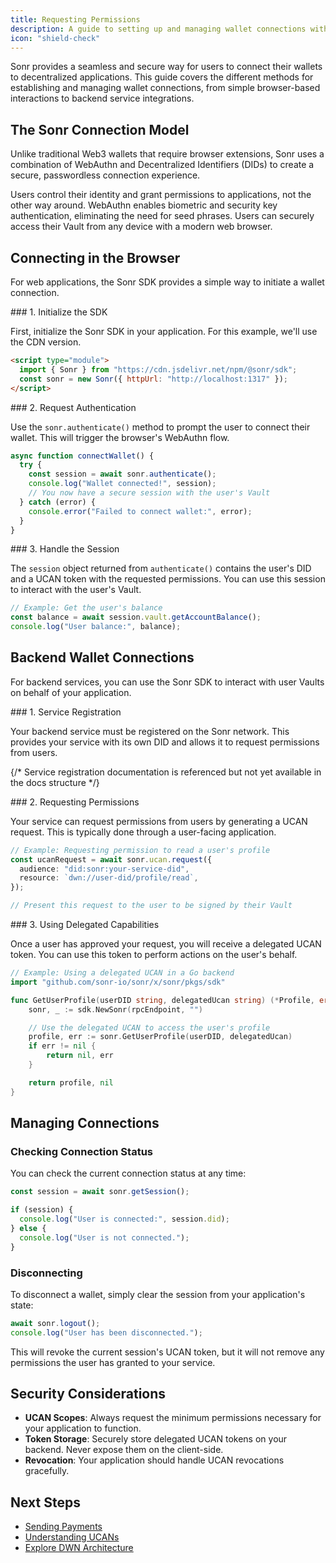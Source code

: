 ```yaml
---
title: Requesting Permissions
description: A guide to setting up and managing wallet connections with the Sonr decentralized identity system
icon: "shield-check"
---
```


Sonr provides a seamless and secure way for users to connect their wallets to decentralized applications. This guide covers the different methods for establishing and managing wallet connections, from simple browser-based interactions to backend service integrations.

## The Sonr Connection Model

Unlike traditional Web3 wallets that require browser extensions, Sonr uses a combination of WebAuthn and Decentralized Identifiers (DIDs) to create a secure, passwordless connection experience.

<CardGroup>
  <Card title="User-Centric" href="/blockchain/modules/did/">
    Users control their identity and grant permissions to applications, not the
    other way around.
  </Card>
  <Card title="Passwordless" href="/blockchain/modules/did/">
    WebAuthn enables biometric and security key authentication, eliminating the
    need for seed phrases.
  </Card>
  <Card title="Multi-Device" href="/blockchain/modules/dwn/">
    Users can securely access their Vault from any device with a modern web
    browser.
  </Card>
</CardGroup>

## Connecting in the Browser

For web applications, the Sonr SDK provides a simple way to initiate a wallet connection.

<Steps>
<Step>
### 1. Initialize the SDK

First, initialize the Sonr SDK in your application. For this example, we'll use the CDN version.

```html
<script type="module">
  import { Sonr } from "https://cdn.jsdelivr.net/npm/@sonr/sdk";
  const sonr = new Sonr({ httpUrl: "http://localhost:1317" });
</script>
```

</Step>

<Step>
### 2. Request Authentication

Use the `sonr.authenticate()` method to prompt the user to connect their wallet. This will trigger the browser's WebAuthn flow.

```javascript
async function connectWallet() {
  try {
    const session = await sonr.authenticate();
    console.log("Wallet connected!", session);
    // You now have a secure session with the user's Vault
  } catch (error) {
    console.error("Failed to connect wallet:", error);
  }
}
```

</Step>

<Step>
### 3. Handle the Session

The `session` object returned from `authenticate()` contains the user's DID and a UCAN token with the requested permissions. You can use this session to interact with the user's Vault.

```javascript
// Example: Get the user's balance
const balance = await session.vault.getAccountBalance();
console.log("User balance:", balance);
```

</Step>
</Steps>

## Backend Wallet Connections

For backend services, you can use the Sonr SDK to interact with user Vaults on behalf of your application.

<Steps>
<Step>
### 1. Service Registration

Your backend service must be registered on the Sonr network. This provides your service with its own DID and allows it to request permissions from users.

{/* Service registration documentation is referenced but not yet available in the docs structure */}

</Step>

<Step>
### 2. Requesting Permissions

Your service can request permissions from users by generating a UCAN request. This is typically done through a user-facing application.

```typescript
// Example: Requesting permission to read a user's profile
const ucanRequest = await sonr.ucan.request({
  audience: "did:sonr:your-service-did",
  resource: `dwn://user-did/profile/read`,
});

// Present this request to the user to be signed by their Vault
```

</Step>

<Step>
### 3. Using Delegated Capabilities

Once a user has approved your request, you will receive a delegated UCAN token. You can use this token to perform actions on the user's behalf.

```go
// Example: Using a delegated UCAN in a Go backend
import "github.com/sonr-io/sonr/x/sonr/pkgs/sdk"

func GetUserProfile(userDID string, delegatedUcan string) (*Profile, error) {
    sonr, _ := sdk.NewSonr(rpcEndpoint, "")

    // Use the delegated UCAN to access the user's profile
    profile, err := sonr.GetUserProfile(userDID, delegatedUcan)
    if err != nil {
        return nil, err
    }

    return profile, nil
}
```

</Step>
</Steps>

## Managing Connections

### Checking Connection Status

You can check the current connection status at any time:

```javascript
const session = await sonr.getSession();

if (session) {
  console.log("User is connected:", session.did);
} else {
  console.log("User is not connected.");
}
```

### Disconnecting

To disconnect a wallet, simply clear the session from your application's state:

```javascript
await sonr.logout();
console.log("User has been disconnected.");
```

This will revoke the current session's UCAN token, but it will not remove any permissions the user has granted to your service.

## Security Considerations

- **UCAN Scopes**: Always request the minimum permissions necessary for your application to function.
- **Token Storage**: Securely store delegated UCAN tokens on your backend. Never expose them on the client-side.
- **Revocation**: Your application should handle UCAN revocations gracefully.

## Next Steps

- [Sending Payments](/highway/wallets/sending-payments)
- [Understanding UCANs](/blockchain/modules/svc/ucan)
- [Explore DWN Architecture](/blockchain/modules/dwn/)